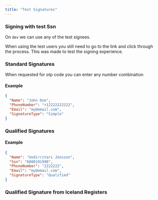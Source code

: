 ```yaml
---
title: "Test Signatures"
---
```



### Signing with test Ssn

On `dev` we can use any of the test signees.

When using the test users you still need to go to the link and click through the
process. This was made to test the signing experience.

### Standard Signatures

When requested for otp code you can enter any number combination

<TestStandardSignatures />

#### Example

```json
{
  "Name": "John Doe",
  "PhoneNumber": "+12222222222",
  "Email": "my@email.com",
  "SignatureType": "Simple"
}
```

### Qualified Signatures

<TestSignatures />

#### Example

```json
{
  "Name": "Undirritari Jónsson",
  "Ssn": "6000101990",
  "PhoneNumber": "2222222",
  "Email": "my@email.com",
  "SignatureType": "Qualified"
}
```

### Qualified Signature from Iceland Registers

<TestSkraSignatures />
